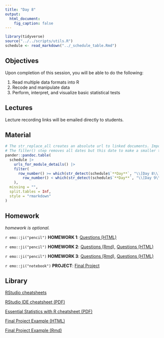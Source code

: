 ```yaml
---
title: "Day 8"
output:
  html_document:
    fig_caption: false
---
```


```r
library(tidyverse)
source("../../scripts/utils.R")
schedule <- read_markdown("../_schedule_table.Rmd")
```

## Objectives

Upon completion of this session, you will be able to do the following:

1. Read multiple data formats into R
2. Recode and manipulate data
3. Perform, interpret, and visualize basic statistical tests 


## Lectures

Lecture recording links will be emailed directly to students.


## Material

```r
# The str_replace_all creates an absolute url to linked documents. Important because there are word and pdf rendered versions of the syllabus.
# The filter() step removes all dates but this date to make a smaller table.
pander::pandoc.table(
  schedule |>
    urls_for_module_details() |>
    filter(
      row_number() >= which(str_detect(schedule$`**Day**`, "\\[Day 8\\]")) &
        row_number() < which(str_detect(schedule$`**Day**`, "\\[Day 9\\]"))
    ),
  missing = "",
  split.tables = Inf,
  style = "rmarkdown"
)
``` 


## Homework

_homework is optional._

`r emo::ji("pencil")` **HOMEWORK 1**: [Questions (HTML)](../../modules/HW/homework1.html)

`r emo::ji("pencil")` **HOMEWORK 2**: [Questions (Rmd)](../../modules/HW/homework2.Rmd), [Questions (HTML)](../../modules/HW/homework2.html)

`r emo::ji("pencil")` **HOMEWORK 3**: [Questions (Rmd)](../../modules/HW/homework3.Rmd), [Questions (HTML)](../../modules/HW/homework3.html)

`r emo::ji("notebook")` **PROJECT**: [Final Project](../../modules/Project_Guidelines/Project_Guidelines.html) 


## Library

[RStudio cheatsheets](https://www.rstudio.com/resources/cheatsheets/)

[RStudio IDE cheatsheet (PDF)](../../resources/rstudio_IDE_cheatsheet.pdf)

[Essential Statistics with R cheatsheet (PDF)](../../resources/essential_statistics_R_cheatsheet.pdf)

[Final Project Example (HTML)](../../modules/Project_Example/Project_Example.html)

[Final Project Example (Rmd)](../../modules/Project_Example/Project_Example.Rmd)

